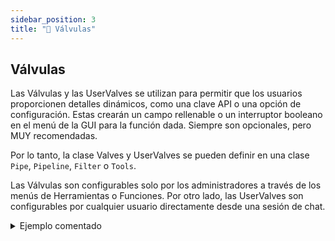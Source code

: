 ```yaml
---
sidebar_position: 3
title: "🔄 Válvulas"
---
```


## Válvulas

Las Válvulas y las UserValves se utilizan para permitir que los usuarios proporcionen detalles dinámicos, como una clave API o una opción de configuración. Estas crearán un campo rellenable o un interruptor booleano en el menú de la GUI para la función dada. Siempre son opcionales, pero MUY recomendadas.

Por lo tanto, la clase Valves y UserValves se pueden definir en una clase `Pipe`, `Pipeline`, `Filter` o `Tools`.

Las Válvulas son configurables solo por los administradores a través de los menús de Herramientas o Funciones. Por otro lado, las UserValves son configurables por cualquier usuario directamente desde una sesión de chat.

<details>
<summary>Ejemplo comentado</summary>

```python

from pydantic import BaseModel, Field
from typing import Literal

# Definir y Válvulas
class Filter:
   # Note la indentación actual: Las Válvulas y UserValves deben ser declaradas como
   # atributos de una clase Tools, Filter o Pipe. Aquí tomamos el
   # ejemplo de un Filter.
    class Valves(BaseModel):
       # Las Válvulas y UserValves heredan de BaseModel de pydantic. Esto
       # permite casos de uso complejos como validadores de modelo, etc.
       test_valve: int = Field(  # Note la pista de tipo: se utiliza para
           # elegir el tipo de elemento de UI que se mostrará al usuario (botones,
           # textos, etc).
           default=4,
           description="Una válvula que controla un valor numérico"
           # required=False,  # puede aplicar campos usando True
       )
       # Para dar al usuario la opción entre múltiples cadenas de texto, puede usar Literal de typing:
       choice_option: Literal["choiceA", "choiceB"] = Field(
           default="choiceA",
           description="Un ejemplo de una válvula de opciones múltiples",
       )
       priority: int = Field(
           default=0,
           description="Nivel de prioridad para las operaciones de filtro. Los valores más bajos se procesan primero"
       )
       # El campo de prioridad es opcional pero, si está presente, se utilizará para
       # ordenar los filtros.
       pass
       # Note que este 'pass' ayuda con el análisis y se recomienda.

   # UserValves se definen de la misma manera.
    class UserValves(BaseModel):
        test_user_valve: bool = Field(
            default=False, description="Una válvula de usuario que controla un interruptor de True/False (encendido/apagado)"
       )
       pass

   def __init__(self):
       self.valves = self.Valves()
       # Como son configuradas por el administrador, son accesibles directamente
       # al ejecutar el código.
       pass

   # El método inlet solo se utiliza para Filter, pero la gestión de __user__ es la misma
   def inlet(self, body: dict, __user__: dict):
       # Como las UserValves se definen por usuario, solo están disponibles
       # durante el uso.
       # Note que, aunque __user__ es un diccionario, __user__["valves"] es un
       # objeto UserValves. Por lo tanto, puede acceder a los valores de esta manera:
       test_user_valve = __user__["valves"].test_user_valve
       # O:
       test_user_valve = dict(__user__["valves"])["test_user_valve"]
       # Pero esto devolverá el valor predeterminado en lugar del valor real:
       # test_user_valve = __user__["valves"]["test_user_valve"]  # ¡No haga esto!
```

</details>
